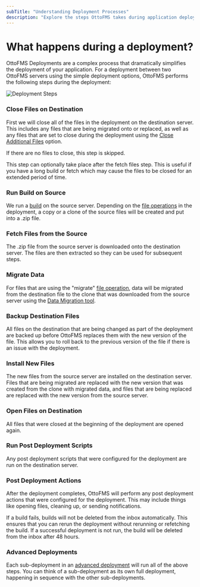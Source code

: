 ```yaml
---
subTitle: "Understanding Deployment Processes"
description: "Explore the steps OttoFMS takes during application deployments, ensuring a smooth transition between servers."
---
```



# What happens during a deployment?

OttoFMS Deployments are a complex process that dramatically simplifies the deployment of your application. For a deployment between two OttoFMS servers using the simple deployment options, OttoFMS performs the following steps during the deployment:

![Deployment Steps](/img/deployment-steps.png)

<Steps>

### Close Files on Destination

First we will close all of the files in the deployment on the destination server. This includes any files that are being migrated onto or replaced, as well as any files that are set to close during the deployment using the [Close Additional Files](/ottodeploy-features/deployments/close-additional-files) option.

If there are no files to close, this step is skipped.

This step can optionally take place after the fetch files step. This is useful if you have a long build or fetch which may cause the files to be closed for an extended period of time.

### Run Build on Source

We run a [build](/concepts/builds) on the source server. Depending on the [file operations](/ottodeploy-features/deployments/file-operations) in the deployment, a copy or a clone of the source files will be created and put into a .zip file.

### Fetch Files from the Source

The .zip file from the source server is downloaded onto the destination server. The files are then extracted so they can be used for subsequent steps.

### Migrate Data

For files that are using the "migrate" [file operation](/ottodeploy-features/deployments/file-operations), data will be migrated from the destination file to the clone that was downloaded from the source server using the [Data Migration tool](https://help.claris.com/en/data-migration-tool-guide/content/index.html).

### Backup Destination Files

All files on the destination that are being changed as part of the deployment are backed up before OttoFMS replaces them with the new version of the file. This allows you to roll back to the previous version of the file if there is an issue with the deployment.

### Install New Files

The new files from the source server are installed on the destination server. Files that are being migrated are replaced with the new version that was created from the clone with migrated data, and files that are being replaced are replaced with the new version from the source server.

### Open Files on Destination

All files that were closed at the beginning of the deployment are opened again.

### Run Post Deployment Scripts

Any post deployment scripts that were configured for the deployment are run on the destination server.

### Post Deployment Actions

After the deployment completes, OttoFMS will perform any post deployment actions that were configured for the deployment. This may include things like opening files, cleaning up, or sending notifications.

If a build fails, builds will not be deleted from the inbox automatically. This ensures that you can rerun the deployment without rerunning or refetching the build. If a successful deployment is not run, the build will be deleted from the inbox after 48 hours.

</Steps>

### Advanced Deployments

Each sub-deployment in an [advanced deployment](/concepts/deployments/advanced-deployments) will run all of the above steps. You can think of a sub-deployment as its own full deployment, happening in sequence with the other sub-deployments.
